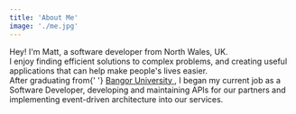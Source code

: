 ```yaml
---
title: 'About Me'
image: './me.jpg'
---
```


<div className="mb-4">
  Hey! I'm Matt, a software developer from North Wales, UK.
</div>

<div className="mb-4">
  I enjoy finding efficient solutions to complex problems, and creating useful
  applications that can help make people's lives easier.
</div>

<div className="mb-4">
  After graduating from{' '}
  <a
    className="text-green-500"
    href="https://www.bangor.ac.uk/"
    target="_blank"
    rel="noreferrer"
  >
    Bangor University
  </a>
  , I began my current job as a Software Developer, developing and maintaining APIs
  for our partners and implementing event-driven architecture into our services.
</div>
